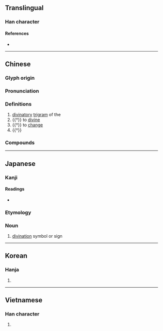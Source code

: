 {{character info/new}}
==Translingual==

===Han character===
{{Han char|rn=25|rad=卜|as=06|sn=8|four=43100|canj=GGY|ids=⿰圭卜}}

====References====
* {{Han ref|kx=0158.130|dkj=02798|dj=0362.090|hdz=10094.050|uh=5366|ud=21350|bh=A8F6|bd=43254}}

----

==Chinese==
{{zh-forms}}

===Glyph origin===
{{Han etym}}

===Pronunciation===
{{zh-pron
|m=guà
|m-s=
|c=gwaa3
|c-t=
|g=
|h=pfs=
|j=
|md=
|mn=kòa
|mn-t=guê3
|w=
|x=
|mc=y
|oc=y
|cat=n,v
}}

===Definitions===
{{zh-hanzi}}

# [[divinatory]] [[trigram]] of the ''{{w|I Ching}}''
# {{†}} to [[divine]]
# {{†}} to [[change]]
# {{†}} {{zh-alt-form|掛}}

===Compounds===
{{zh-der|上卦|下卦|互卦|內卦|八卦|卜卦|占卦|卦候|卦命|卦姑|卦氣|卦爻|卦禮|卦筒|卦義|卦變|卦辭|卦限|打卦|算卦|紙牌卦|翻卦|課卦|變卦|陳卦}}

----

==Japanese==

===Kanji===
{{ja-kanji|grade=|rs=卜06}}

====Readings====
* {{ja-readings
|goon=け
|kanon=かい
|kanyoon=か
|kun=うらかた}}

===Etymology===
{{wikipedia|lang=ja}}
{{ja-kanjitab|け|yomi=o}}

===Noun===
{{ja-noun|け}}

# [[divination]] symbol or sign

----

==Korean==

===Hanja===
{{ko-hanja|hangeul=괘|rv=gwae|mr=kwae}}

# {{defn|lang=ko|sort=卜06}}

----

==Vietnamese==

===Han character===
{{vi-hantu|quái|rs=卜06}}

# {{defn|lang=vi|sort=卜06}}